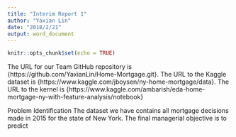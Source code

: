 ```yaml
---
title: "Interim Report 1"
author: "Yaxian Lin"
date: "2018/2/21"
output: word_document
---
```


```r
knitr::opts_chunk$set(echo = TRUE)
```
The URL for our Team GitHub repository is {https://github.com/YaxianLin/Home-Mortgage.git}. 
The URL to the Kaggle dataset is {https://www.kaggle.com/jboysen/ny-home-mortgage/data}.
The URL to the kernel is {https://www.kaggle.com/ambarish/eda-home-mortgage-ny-with-feature-analysis/notebook}


Problem Identification
The dataset we have contains all mortgage decisions made in 2015 for the state of New York. The final managerial objective is to predict 